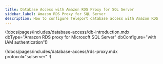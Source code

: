```yaml
---
title: Database Access with Amazon RDS Proxy for SQL Server
sidebar_label: Amazon RDS Proxy for SQL Server
description: How to configure Teleport database access with Amazon RDS Proxy for SQL Server
---
```


(!docs/pages/includes/database-access/db-introduction.mdx dbType="Amazon RDS proxy for Microsoft SQL Server" dbConfigure="with IAM authentication"!)

(!docs/pages/includes/database-access/rds-proxy.mdx protocol="sqlserver" !)
